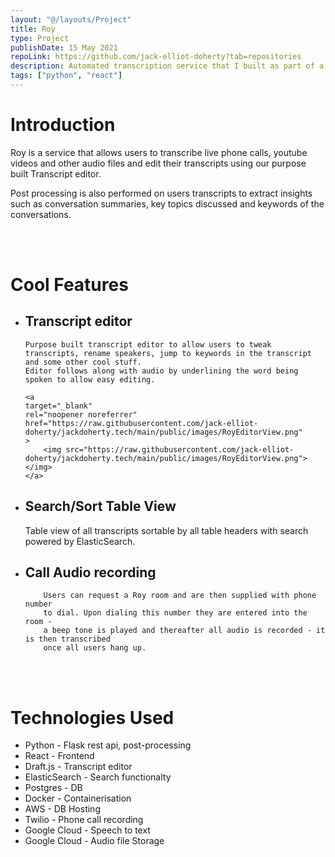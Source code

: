 ```yaml
---
layout: "@/layouts/Project"
title: Roy
type: Project
publishDate: 15 May 2021
repoLink: https://github.com/jack-elliot-doherty?tab=repositories
description: Automated transcription service that I built as part of a team of 2 for university.
tags: ["python", "react"]
---
```


# Introduction

Roy is a service that allows users to transcribe live phone calls,
youtube videos and other audio files and edit their transcripts using
our purpose built Transcript editor.

Post processing is also performed on users transcripts to extract insights
such as conversation summaries, key topics discussed and keywords of the conversations.

<br></br>

# Cool Features

- ## Transcript editor

      Purpose built transcript editor to allow users to tweak
      transcripts, rename speakers, jump to keywords in the transcript and some other cool stuff.
      Editor follows along with audio by underlining the word being spoken to allow easy editing.

      <a
      target="_blank"
      rel="noopener noreferrer"
      href="https://raw.githubusercontent.com/jack-elliot-doherty/jackdoherty.tech/main/public/images/RoyEditorView.png"
      >
          <img src="https://raw.githubusercontent.com/jack-elliot-doherty/jackdoherty.tech/main/public/images/RoyEditorView.png"></img>
      </a>

- ## Search/Sort Table View

  Table view of all transcripts sortable by all table headers
  with search powered by ElasticSearch.

- ## Call Audio recording

          Users can request a Roy room and are then supplied with phone number
          to dial. Upon dialing this number they are entered into the room -
          a beep tone is played and thereafter all audio is recorded - it is then transcribed
          once all users hang up.

  <br></br>

# Technologies Used

- Python - Flask rest api, post-processing
- React - Frontend
- Draft.js - Transcript editor
- ElasticSearch - Search functionalty
- Postgres - DB
- Docker - Containerisation
- AWS - DB Hosting
- Twilio - Phone call recording
- Google Cloud - Speech to text
- Google Cloud - Audio file Storage
